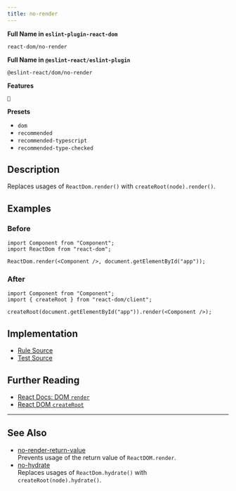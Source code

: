```yaml
---
title: no-render
---
```


**Full Name in `eslint-plugin-react-dom`**

```plain copy
react-dom/no-render
```

**Full Name in `@eslint-react/eslint-plugin`**

```plain copy
@eslint-react/dom/no-render
```

**Features**

`🔄`

**Presets**

- `dom`
- `recommended`
- `recommended-typescript`
- `recommended-type-checked`

## Description

Replaces usages of `ReactDom.render()` with `createRoot(node).render()`.

## Examples

### Before

```tsx
import Component from "Component";
import ReactDom from "react-dom";

ReactDom.render(<Component />, document.getElementById("app"));
```

### After

```tsx
import Component from "Component";
import { createRoot } from "react-dom/client";

createRoot(document.getElementById("app")).render(<Component />);
```

## Implementation

- [Rule Source](https://github.com/Rel1cx/eslint-react/tree/main/packages/plugins/eslint-plugin-react-dom/src/rules/no-render.ts)
- [Test Source](https://github.com/Rel1cx/eslint-react/tree/main/packages/plugins/eslint-plugin-react-dom/src/rules/no-render.spec.ts)

## Further Reading

- [React Docs: DOM `render`](https://18.react.dev/reference/react-dom/render)
- [React DOM `createRoot`](https://react.dev/reference/react-dom/client/createRoot)

---

## See Also

- [no-render-return-value](./dom-no-render-return-value)\
  Prevents usage of the return value of `ReactDOM.render`.
- [no-hydrate](./dom-no-hydrate)\
  Replaces usages of `ReactDom.hydrate()` with `createRoot(node).hydrate()`.
